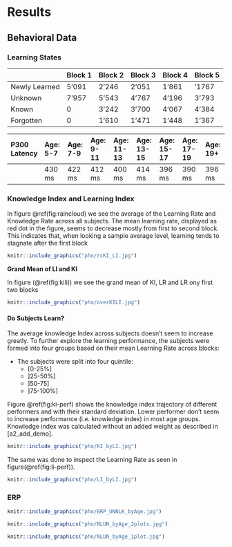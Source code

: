 # Results {#Results}

## Behavioral Data

### Learning States

|  |Block 1 |Block 2|Block 3|Block 4| Block 5|
|:-|:-|:-|:-|:-|:-|
|Newly Learned|5'091 | 2'246 | 2'051|1'861|'1767|
|Unknown|7'957 | 5'543 | 4'767|4'196|3'793|
|Known|0 | 3'242 | 3'700|4'067|4'384|
|Forgotten|0 | 1'610 | 1'471|1'448|1'367|


|P300 Latency| Age: 5-7|Age: 7-9|Age: 9-11|Age: 11-13|Age: 13-15|Age: 15-17|Age: 17-19|Age: 19+|
|:-|:-|:-|:-|:-|:-|:-|:-|:-|
| |430 ms| 422 ms|412 ms| 400 ms|414 ms| 396 ms| 390 ms |396 ms|

### Knowledge Index and Learning Index

In figure \@ref(fig:raincloud) we see the average of the Learning Rate and Knowledge Rate across all subjects. The mean learning rate, displayed as red dot in the figure, seems to decrease mostly from first to second block. This indicates that, when looking a sample average level, learning tends to stagnate after the first block 

```r
knitr::include_graphics("pho/rcKI_LI.jpg")
```

**Grand Mean of LI and KI**

In figure (\@ref(fig:kili)) we see the grand mean of KI, LR and LR ony first two blocks

```r
knitr::include_graphics("pho/overKILI.jpg")
```

#### Do Subjects Learn?

The average knowledge Index across subjects doesn't seem to increase greatly. To further explore the learning performance, the subjects were formed into four groups based on their mean Learning Rate across blocks:

* The subjects were split into four quintile:
  * [0-25%]
  * ]25-50%]
  * ]50-75]
  * ]75-100%]


Figure \@ref(fig:ki-perf) shows the knowledge index trajectory of different performers and with their standard deviation. Lower performer don't seem to increase performance (i.e. knowledge index) in most age groups. Knowledge index was calculated without an added weight as described in [a2_add_demo]. 

```r
knitr::include_graphics("pho/KI_byLI.jpg")
```


The same was done to inspect the Learning Rate as seen in figure(\@ref(fig:li-perf)).

```r
knitr::include_graphics("pho/LI_byLI.jpg")
```

### ERP 



```r
knitr::include_graphics("pho/ERP_UNNLK_byAge.jpg")
```

```r
knitr::include_graphics("pho/NLUN_byAge_2plots.jpg")
```

```r
knitr::include_graphics("pho/NLUN_byAge_1plot.jpg")
```
